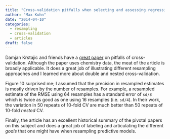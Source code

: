 ```yaml
---
title: "Cross-validation pitfalls when selecting and assessing regression and classification models"
author: "Max Kuhn"
date: "2014-04-10"
categories:
  - resampling
  - cross-validation
  - articles
draft: false
---
```


Damjan Krstajic and friends have a [great paper](http://www.jcheminf.com/content/6/1/10/abstract) on pitfalls of cross-validation.  Although the paper uses chemistry data, the meat of the article is broadly applicable. It does a great job of illustrating different resampling approaches and I learned more about double and nested cross-validation. 

Figure 10 surprised me; I assumed that the precision in resampled estimates is mostly driven by the number of resamples. For example, a resampled estimate of the RMSE using 64 resamples has a standard error of `sd/8` which is twice as good as one using 16 resamples (i.e. `sd/4`). In their work, the variation in 50 repeats of 10-fold CV are much better than 50 repeats of 10-fold _nested_ CV. 

Finally, the article has an excellent historical summary of the pivotal papers on this subject and does a great job of labeling and articulating the different _goals_ that one might have when resampling predictive models. 

